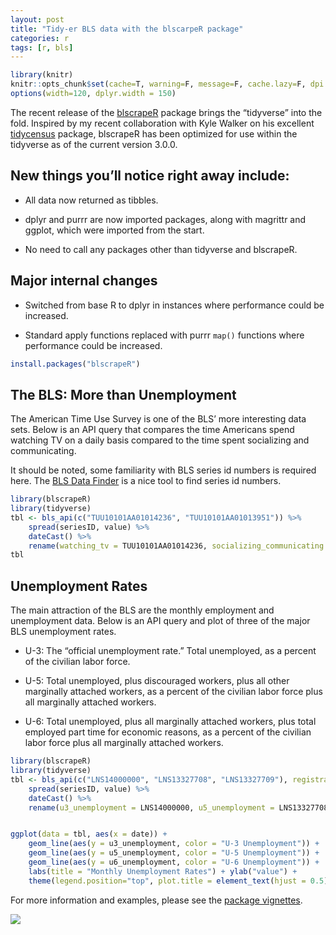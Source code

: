 ```yaml
---
layout: post
title: "Tidy-er BLS data with the blscarpeR package"
categories: r
tags: [r, bls]
---
```


```r
library(knitr)
knitr::opts_chunk$set(cache=T, warning=F, message=F, cache.lazy=F, dpi = 180)
options(width=120, dplyr.width = 150)
```

The recent release of the [blscrapeR](https://github.com/keberwein/blscrapeR) package brings the "tidyverse" into the fold. Inspired by my recent collaboration with Kyle Walker on his excellent [tidycensus](https://github.com/walkerke/tidycensus) package, blscrapeR has been optimized for use within the tidyverse as of the current version 3.0.0.

## New things you'll notice right away include:

* All data now returned as tibbles.

* dplyr and purrr are now imported packages, along with magrittr and ggplot, which were imported from the start.

* No need to call any packages other than tidyverse and blscrapeR.


## Major internal changes

* Switched from base R to dplyr in instances where performance could be increased.

* Standard apply functions replaced with purrr `map()` functions where performance could be increased.

```r
install.packages("blscrapeR")
```

## The BLS: More than Unemployment

The American Time Use Survey is one of the BLS' more interesting data sets. Below is an API query that compares the time Americans spend watching TV on a daily basis compared to the time spent socializing and communicating.

It should be noted, some familiarity with BLS series id numbers is required here. The [BLS Data Finder](https://beta.bls.gov/dataQuery/search) is a nice tool to find series id numbers.

```r
library(blscrapeR)
library(tidyverse)
tbl <- bls_api(c("TUU10101AA01014236", "TUU10101AA01013951")) %>%
    spread(seriesID, value) %>%
    dateCast() %>%
    rename(watching_tv = TUU10101AA01014236, socializing_communicating = TUU10101AA01013951)
tbl

```

## Unemployment Rates

The main attraction of the BLS are the monthly employment and unemployment data. Below is an API query and plot of three of the major BLS unemployment rates.

* U-3: The "official unemployment rate." Total unemployed, as a percent of the civilian labor force.

* U-5: Total unemployed, plus discouraged workers, plus all other marginally attached workers, as a percent of the civilian labor force plus all marginally attached workers.

* U-6: Total unemployed, plus all marginally attached workers, plus total employed part time for economic reasons, as a percent of the civilian labor force plus all marginally attached workers.

```r
library(blscrapeR)
library(tidyverse)
tbl <- bls_api(c("LNS14000000", "LNS13327708", "LNS13327709"), registrationKey = "BLS_KEY") %>%
    spread(seriesID, value) %>%
    dateCast() %>%
    rename(u3_unemployment = LNS14000000, u5_unemployment = LNS13327708, u6_unemployment = LNS13327709)


ggplot(data = tbl, aes(x = date)) + 
    geom_line(aes(y = u3_unemployment, color = "U-3 Unemployment")) +
    geom_line(aes(y = u5_unemployment, color = "U-5 Unemployment")) + 
    geom_line(aes(y = u6_unemployment, color = "U-6 Unemployment")) + 
    labs(title = "Monthly Unemployment Rates") + ylab("value") +
    theme(legend.position="top", plot.title = element_text(hjust = 0.5)) 
```

For more information and examples, please see the [package vignettes](https://github.com/keberwein/blscrapeR/tree/master/vignettes).

![](https://github.com/keberwein/blscrapeR/blob/master/man/figures/blscrapeR_hex.png?raw=true)